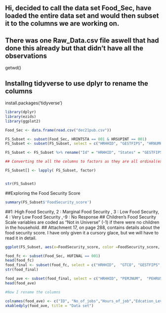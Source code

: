 ## Hi, decided to call the data set Food_Sec, have loaded the entire data set and would then subset it to the columns we are working on.
## There was one Raw_Data.csv file aswell that had done this already but that didn't have all the observations
getwd()

## Installng tidyverse to use dplyr to rename the columns
install.packages('tidyverse')

```r
library(dplyr)
library(ezids)
library(ggplot2)
```

```r
Food_Sec <- data.frame(read.csv("dec21pub.csv"))

FS_Subset <- subset(Food_Sec, HRINTSTA == 001 & HRSUPINT == 001)
FS_Subset <- subset(FS_Subset, select = c("HRHHID",	"GESTFIPS",	"HRNUMHOU",	"HEFAMINC",	"HESP1",	"PTDTRACE",	"PRCITSHP",	"PEMJNUM",	"PEHRUSL1",	"PEEDUCA", "HRFS12MD"))

FS_Subset <- FS_Subset %>% rename("Id" = "HRHHID", "States" = "GESTFIPS", "Family_Size" = "HRNUMHOU",	"Household_Income" = "HEFAMINC",	"SNAP" = "HESP1",	"Ethnicity" =	"PTDTRACE", "Citizenship_status" = "PRCITSHP",	"Number_of_Jobs" = "PEMJNUM",	"Hours_on_Jobs" = "PEHRUSL1" , "Education_Level" = "PEEDUCA" , "FoodSecurity_score" = "HRFS12MD")

## Converting the all the columns to factors as they are all ordinal(except the Id, but since it's categorical i'm converting it into a factor too)

FS_Subset[] <- lapply( FS_Subset, factor)


str(FS_Subset)
```


##Exploring the Food Security Score

```r
summary(FS_Subset$'FoodSecurity_score')
```
  
##1 :High Food Security, 2 : Marginal Food Security , 3 : Low Food Security, 4  : Very Low Food Security ,-9 : No Response
## Children’s Food Security Scale variables are coded as “Not in Universe” (-1) if there were no children in the household. 
## Attachment 17, on page 288, contains details about the food security score. I have only given it a cursory glace, but we will have to read it in detail.




```r
ggplot(FS_Subset, aes(x=FoodSecurity_score, color =FoodSecurity_score, fill = FoodSecurity_score)) + geom_bar()
```

  




```r
food_fc <- subset(Food_Sec, HUFINAL == 001)
head(food_fc)
food_final <- subset(food_fc, select = c("HRHHID",	"GTCO",	"GESTFIPS",	"HRNUMHOU",	"HEFAMINC",	"HESP1",	"PTDTRACE",	"PRCITSHP",	"PEMJNUM",	"PEHRUSL1",	"PEEDUCA", "HRFS12MD"))
str(food_final)
```

```r
food_ave <- subset(food_final, select = c("HRHHID",	"PEMJNUM",	"PEHRUSL1",	"PEEDUCA", "HRFS12MD"))
head(food_ave)

#Now I rename the columns

colnames(food_ave) <- c("ID", "No_of_jobs","Hours_of_job","Edcation_Level","Food_Seurity_Score")
xkabledply(food_ave, title = "Data set")
```
